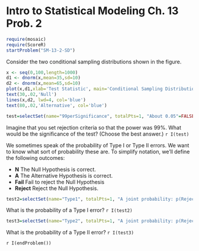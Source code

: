 Intro to Statistical Modeling Ch. 13 Prob. 2
========================================================
```r
require(mosaic)
require(ScoreR)
startProblem("SM-13-2-SD")
```

Consider the two conditional sampling distributions shown in the figure.

```r
x <- seq(0,100,length=1000)
d1 <- dnorm(x,mean=35,sd=10)
d2 <- dnorm(x,mean=65,sd=10)
plot(x,d1,xlab='Test Statistic', main='Conditional Sampling Distributions', ylab='Prob. Density', type='l', lwd=8)
text(30,.02,'Null')
lines(x,d2, lwd=4, col='blue')
text(80,.02,'Alternative', col='blue')
``` 

```r
test=selectSet(name="99perSignificance", totalPts=1, "About 0.05"=FALSE, "About 0.30"=TRUE, "About 0.95"=FALSE, "Can't tell (even approximately) from the information given."=FALSE)
```
Imagine that you set rejection criteria so that the power was 99%. What would be the significance of the test?  (Choose the best answer.) `r I(test)`

We sometimes speak of the probability of Type I or Type II errors. We want to know what sort of probability these are.  To simplify notation, we'll define the following outcomes:

* **N** The Null Hypothesis is correct.
* **A** The Alternative Hypothesis is correct.
* **Fail** Fail to reject the Null Hypothesis
* **Reject** Reject the Null Hypothesis.

```r
test2=selectSet(name="Type1", totalPts=1, "A joint probability: p(Reject and N)"=FALSE, "A joint probability: p(Fail and A)"=FALSE, "A conditional probability: p(Reject given N)"=TRUE, "A conditional probability: p(Reject given A)"=FALSE, "A marginal probability: p(Reject)"=FALSE, "A marginal probability: p(Fail)"=FALSE)
```
What is the probability of a Type I error? `r I(test2)`

```r
test3=selectSet(name="Type2", totalPts=1, "A joint probability: p(Reject and A)"=FALSE, "A joint probability: p(Fail and N)"=FALSE, "A conditional probabiltiy: p(Fail given N)"=FALSE, "A conditional probability: p(Fail given A)"=TRUE, "A marginal probability: p(N)"=FALSE, "A marginal probability: p(A)"=FALSE)
```
What is the probability of a Type II error? `r I(test3)`

`r I(endProblem())`